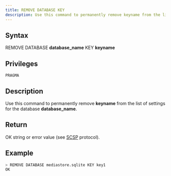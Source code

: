 ```yaml
---
title: REMOVE DATABASE KEY
description: Use this command to permanently remove keyname from the list of settings for the database database_name
---
```


## Syntax

REMOVE DATABASE **database_name** KEY **keyname**

## Privileges

```
PRAGMA
```

## Description

Use this command to permanently remove **keyname** from the list of settings for the database **database_name**.

## Return

OK string or error value (see [SCSP](https://github.com/sqlitecloud/sdk/blob/master/PROTOCOL.md) protocol).

## Example

```bash
> REMOVE DATABASE mediastore.sqlite KEY key1
OK
```
